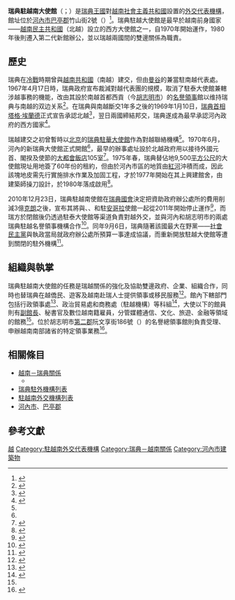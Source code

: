 {{noteTA
|G1=地名
|1=zh-cn:平方米; zh-tw:平方公尺; zh-hk:平方米 ;
}}
{{Infobox diplomatic mission
| name= 瑞典駐越南大使館<br><small>{{lang|sv|Sveriges ambassad i Hanoi}}</small><br><small>{{lang|vi|Đại sứ quán Thụy Điển tại Việt Nam}}</small><br>[[File:Lilla_riksvapnet_-_Riksarkivet_Sverige.png|80px]]
| image= 
| caption=
| width=220px
|open=1970年（大使館）<br>2011年（大使館重開）
| address =[[巴亭郡|巴亭郡]]竹山街2號<br>（{{lang|vi|Số 2 Núi Trúc Quận Ba Đình}}）
| location= {{flag|Vietnam}}[[河內|河內]]
| ambassador= 
| website           = [https://www.swedenabroad.se/en/embassies/vietnam-hanoi/ 大使館網站首頁]
| department={{flagicon|Sweden}} [[瑞典外交部|瑞典外交部]]
  | lat_degrees = 21
  | lat_minutes = 01
  | lat_seconds = 54.5
  | lat_direction = N
  | long_degrees = 105
  | long_minutes = 49
  | long_seconds = 18.1
  | long_direction = E
}}

'''瑞典駐越南大使館'''（{{lang-sv|Sveriges ambassad i Hanoi}}；{{vie|v=Đại sứ quán Thụy Điển tại Việt Nam|hn=大使館瑞典在越南|f=y}}）是[[瑞典王國|瑞典王國]]對[[越南社會主義共和國|越南社會主義共和國]]設置的[[瑞典駐外機構列表|外交代表機構]]，館址位於[[河內市|河內市]][[巴亭郡|巴亭郡]]竹山街2號（{{lang|vi|Số 2 Núi Trúc Quận Ba Đình}}）<ref name="地址">{{Cite web|language=vi |url=http://www.swedenabroad.com/vi-VN/Embassies/Hanoi/Lien-h/i-s-quan-va-Lanh-s-quan/ |script-title=vi:Đại sứ quán và Lãnh sự quán |publisher={{lang|vi| Đại sứ quán Thụy Điển tại Hà Nội}} |accessdate=2016-02-24 |archiveurl=https://web.archive.org/web/20150822225106/http://www.swedenabroad.com/vi-VN/Embassies/Hanoi/Lien-h/i-s-quan-va-Lanh-s-quan/ |archivedate=2015-08-22 |deadurl=yes }}</ref>。瑞典駐越大使館是最早於越南前身國家——[[越南民主共和國|越南民主共和國]]（北越）設立的西方大使館之一，自1970年開始運作，1980年後則遷入第二代新館辦公，並以瑞越兩國間的雙邊關係為職責。

==歷史==
瑞典在[[冷戰|冷戰]]時期曾與[[越南共和國|越南共和國]]（南越）建交，但由[[曼谷|曼谷]]的{{Link-sv|瑞典駐泰國大使館|Sveriges ambassad i Bangkok}}兼當駐南越代表處。1967年4月17日時，瑞典政府宣布裁減對越代表團的規模，取消了駐泰大使館兼轄涉越事務的機能，改由其設於南越首都西貢（今[[胡志明市|胡志明市]]）的[[名譽領事|名譽領事]]館以维持瑞典与南越的双边关系<ref name="Search">{{lang|en|{{Cite book |language=en |title=The Search for Peace in Vietnam, 1964-1968 |author=Gardner, Lloyd C.|publisher={{Link-en|德克薩斯州農工大學出版社|Texas A&M University Press|Texas A&M University Press}} |isbn= 9781603446501|date=2004|page=p. 193}}}}</ref>。在瑞典與南越斷交1年多之後的1969年1月10日，[[瑞典首相|瑞典首相]][[塔格·埃蘭德|塔格·埃蘭德]]正式宣告承認北越<ref name="紀">{{lang|en|{{Cite news |language=en |title=Sweden to Establish Ties With North Viet Regime|publisher={{Link-en|紀錄衛報|The Register-Guard|Eugene Register-Guard}} |date= 1969-01-10 |page=p. 2A}}}}</ref>，翌日兩國締結邦交，瑞典遂成為最早承認河內政府的西方國家<ref name="越外">{{Cite web |language=en |script-title=en:Overview of Vietnam-Sweden Relations |date=2007 |publisher={{lang|en|{{Link-en|越南外交部|Ministry of Foreign Affairs (Vietnam)|Press and Information Department, Vietnam Ministry of Foreign Affairs}} }} |url=http://www.vietnamembassy-brunei.org/vnemb.vn/cn_vakv/euro/nr040819111931/ns071211135922 |accessdate=2016-02-24 |deadurl=yes |archiveurl=https://archive.today/20160224161427/http://www.vietnamembassy-brunei.org/vnemb.vn/cn_vakv/euro/nr040819111931/ns071211135922 |archivedate=2016-02-24 }}</ref>。

瑞越建交之初曾暫時以[[北京|北京]]的[[瑞典駐華大使館|瑞典駐華大使館]]作為對越聯絡機構<ref name="紀"></ref>。1970年6月，河內的新瑞典大使館正式開館<ref name="越外"></ref>，最早的辦事處址設於北越政府用以接待外國元首、閣揆及使節的[[河內索菲特大都市飯店|大都會飯店]]105室<ref name="飯店">{{Cite web|language=en |script-title=en:Swedish brass plaque inaugurated at Metropole Hotel Hanoi |date=2015-12-06|author={{lang|en|Persson, Joakim}}|publisher={{lang|en|ScandAsia}} |url=http://scandasia.com/swedish-brass-plaque-inaugurated-at-metropole-hotel-hanoi/ |accessdate=2016-02-24 |archivedate= 2015-12-12 |archiveurl=https://web.archive.org/web/20151212213142/http://scandasia.com/swedish-brass-plaque-inaugurated-at-metropole-hotel-hanoi/}}</ref>。1975年春，瑞典替佔地9,500[[平方公尺|平方公尺]]的大使館現址用地簽了60年份的租約，但由於河內市區的地質由[[紅河|紅河]]沖積而成，因此該塊地皮需先行實施排水作業及加固工程，才於1977年開始在其上興建館舍，由建築師{{Link-sv|貝蒂爾·福爾克|Bertil Falck}}操刀設計，於1980年落成啟用<ref name="sfv">{{Cite web |language=en |url=http://www-test.sfv.se/en/fastigheter/utrikes/asien/the-swedish-embassy-compound-in-hanoi-vietnam/ |publisher={{lang|en|{{Link-sv|瑞典國家資產局|Statens fastighetsverk|Statens fastighetsverk}}}} |access-date=2016-02-25 |archiveurl= http://archive.is/bNGmJ |archive-date=2016-02-24 |dead-url=yes  |script-title=en:The Swedish Embassy Compound in Hanoi, Vietnam }}</ref>。

2010年12月23日，瑞典駐越南使館在[[瑞典國會|瑞典國會]]決定把資助政府辦公處所的費用削減3億[[瑞典克朗|克朗]]之後，宣布其將與{{Link-sv|瑞典駐阿根廷大使館|Sveriges ambassad i Buenos Aires|駐阿根廷使館}}、{{Link-sv|瑞典駐比利時大使館|Sveriges ambassad i Bryssel|駐比利時使館}}、{{Link-sv|瑞典駐馬來西亞大使館|Sveriges ambassad i Kuala Lumpur|駐馬來西亞使館}}和駐[[安哥拉|安哥拉]]使館一起從2011年開始停止運作<ref name="青年報">{{Cite web|language=en |script-title=en:Budget cuts force Sweden to shut Vietnam embassy |date=2011-12-24 |publisher={{lang|en| {{Link-vi|越南青年報|Thanh Niên (báo)|Thanh Nien News}} }}|url=http://www.thanhniennews.com/politics/budget-cuts-force-sweden-to-shut-vietnam-embassy-13814.html |accessdate=2016-02-25 |archivedate= 2016-02-25 |archiveurl=https://web.archive.org/web/20160225104720/http://www.thanhniennews.com/politics/budget-cuts-force-sweden-to-shut-vietnam-embassy-13814.html }}</ref>，而瑞方於閉館後仍透過駐泰大使館等渠道負責對越外交，並與河內和胡志明市的兩處瑞典駐越名譽領事機構合作<ref name="繼續">{{Cite web|language=en |script-title=en:Sweden-Vietnam Diplomatic Relations to be Continued |date=2011-06-03|author={{lang|en|Wildau, Bjarne}}|publisher={{lang|en|ScandAsia}} |url=http://scandasia.com/8992-sweden-vietnam-diplomatic-relations-to-be-continued/ |accessdate=2016-02-25 |archivedate= 2016-02-24 |archiveurl=https://web.archive.org/web/20160224142421/http://scandasia.com/8992-sweden-vietnam-diplomatic-relations-to-be-continued/}}</ref>。同年9月6日，瑞典隨著該國最大在野黨——[[瑞典社會民主工人黨|社會民主黨]]與執政當局就政府辦公處所預算一事達成協議，而重新開放駐越大使館等遭到關閉的駐外機構<ref name="重開">{{Cite web|language=en |script-title=en:The Embassy of Sweden in Hanoi continues to operate |date=2011-09-06|publisher={{lang|en|Embassy of Sweden, Hanoi}} |url=http://www.swedenabroad.com/en-GB/Embassies/Hanoi/Current-affairs/News/The-Embassy-of-Sweden-in-Hanoi-continues-to-operate/ |accessdate=2016-02-25 |archivedate= 2016-02-25 |archiveurl=https://web.archive.org/web/20160225103421/http://www.swedenabroad.com/en-GB/Embassies/Hanoi/Current-affairs/News/The-Embassy-of-Sweden-in-Hanoi-continues-to-operate/}}</ref>。

==組織與執掌==
瑞典駐越南大使館的任務是瑞越關係的強化及協助雙邊政府、企業、組織合作，同時也替瑞典在越僑民、遊客及越南赴瑞人士提供領事或移民服務<ref name="簡">{{Cite web|language=en |script-title=en:About the Embassy |publisher={{lang|en|Embassy of Sweden, Hanoi}} |url=http://www.swedenabroad.com/en-GB/Embassies/Hanoi/About-us/About-the-Embassy/ |accessdate=2016-02-25 |archivedate= 2015-07-07 |archiveurl=https://web.archive.org/web/20150707125400/http://www.swedenabroad.com/en-GB/Embassies/Hanoi/About-us/About-the-Embassy/}}</ref>。館內下轄部門包括行政領事處<ref name="員">{{Cite web|language=en |script-title=en:Embassy Staff |publisher={{lang|en|Embassy of Sweden, Hanoi}} |url=http://www.swedenabroad.com/en-GB/Embassies/Hanoi/About-us/Embassy-Staff/ |accessdate=2016-02-25 |archivedate= 2015-01-24 |archiveurl=https://web.archive.org/web/20160124095220/http://www.swedenabroad.com/en-GB/Embassies/Hanoi/About-us/Embassy-Staff/}}</ref>、政治貿易處和商務處（{{Link-sv|瑞典貿易投資委員會|Business Sweden}}駐越機構）等科組<ref name="商貿">{{Cite web|language=en |script-title=en:Trade between Sweden and Vietnam |publisher={{lang|en|Embassy of Sweden, Hanoi}} |url=http://www.swedenabroad.com/en-GB/Embassies/Hanoi/Business/Trade-with-Sweden/ |accessdate=2016-02-25 |archivedate= 2016-01-26 |archiveurl=https://web.archive.org/web/20160126234348/http://www.swedenabroad.com/en-GB/Embassies/Hanoi/Business/Trade-with-Sweden/}}</ref>，大使以下的館員則有[[使領館副館長|副館長]]、秘書官及數位越南籍雇員，分管媒體通信、文化、旅遊、金融等領域的館務<ref name="員"></ref>。位於胡志明市[[胡志明市第二郡|第二郡]]{{Link-vi|草田坊|Thảo Điền}}阮文享街186號（{{lang|vi|186 Nguyễn Văn Hưởng}}）的名譽總領事館則負責受理、申辦越南南部諸省的特定領事業務<ref name="HCMC">{{Cite web|language=en |script-title=en:Swedish consulates - Ho Chi Minh City |publisher={{lang|en|Embassy of Sweden, Hanoi}} |url=http://www.swedenabroad.com/en-GB/Embassies/Hanoi/Contact/Embassy--Consulates/#HoChiMinhCity |accessdate=2016-02-25 |archivedate= 2016-01-23 |archiveurl=https://web.archive.org/web/20160123052746/http://www.swedenabroad.com/en-GB/Embassies/Hanoi/Contact/Embassy--Consulates/#HoChiMinhCity}}</ref>。

==相關條目==
{{Portal box|國際關係|瑞典|越南}}
*[[越南－瑞典關係|越南－瑞典關係]]
**{{Link-sv|越南駐瑞典大使館|Vietnams ambassad i Stockholm}}
*[[瑞典駐外機構列表|瑞典駐外機構列表]]
*[[駐越南外交機構列表|駐越南外交機構列表]]
*[[河內市|河內市]]、[[巴亭郡|巴亭郡]]

== 參考文獻 ==
{{Reflist|2}}
{{瑞典駐外機構}}
{{駐越南外交代表機構}}
[[Category:瑞典駐外機構|越]]
[[Category:駐越南外交代表機構|Category:駐越南外交代表機構]]
[[Category:瑞典－越南關係|Category:瑞典－越南關係]]
[[Category:河內市建築物|Category:河內市建築物]]